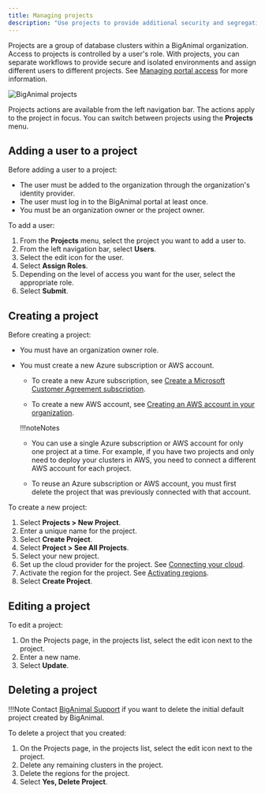 ```yaml
---
title: Managing projects
description: "Use projects to provide additional security and segregation to workflows within your organization"
---
```


Projects are a group of database clusters within a BigAnimal organization. Access to projects is controlled by a user's role. With projects, you can separate workflows to provide secure and isolated environments and assign different users to different projects. See [Managing portal access](/biganimal/release/administering_cluster/01_portal_access) for more information.

![BigAnimal projects](images/projects.jpg)

Projects actions are available from the left navigation bar. The actions apply to the project in focus. You can switch between projects using the **Projects** menu.

## Adding a user to a project
Before adding a user to a project: 
- The user must be added to the organization through the organization's identity provider.
- The user must log in to the BigAnimal portal at least once.
- You must be an organization owner or the project owner.

To add a user: 
1. From the **Projects** menu, select the project you want to add a user to.
1.  From the left navigation bar, select **Users**.
2.  Select the edit icon for the user.
3.  Select **Assign Roles**.
4.  Depending on the level of access you want for the user, select the appropriate role.
5.  Select **Submit**.


## Creating a project

Before creating a project: 

- You must have an organization owner role.

- You must create a new Azure subscription or AWS account. 

  - To create a new Azure subscription, see [Create a Microsoft Customer Agreement subscription](https://learn.microsoft.com/en-us/azure/cost-management-billing/manage/create-subscription).

  - To create a new AWS account, see [Creating an AWS account in your organization](https://docs.aws.amazon.com/organizations/latest/userguide/orgs_manage_accounts_create.html).

  !!!noteNotes
     - You can use a single Azure subscription or AWS account for only one project at a time. For example, if you have two projects and only need to deploy your clusters in AWS, you need to connect a different AWS account for each project.

     - To reuse an Azure subscription or AWS account, you must first delete the project that was previously connected with that account.

To create a new project:

1. Select **Projects > New Project**.
1. Enter a unique name for the project.
1. Select **Create Project**.
1. Select **Project > See All Projects**.
1. Select your new project.
1. Set up the cloud provider for the project. See [Connecting your cloud](/biganimal/latest/getting_started/02_connecting_to_your_cloud/).
1. Activate the region for the project. See [Activating regions](/biganimal/latest/getting_started/activating_regions/).
1. Select **Create Project**.


## Editing a project

To edit a project:
1. On the Projects page, in the projects list, select the edit icon next to the project.
1. Enter a new name.
1. Select **Update**.


## Deleting a project

!!!Note 
   Contact [BigAnimal Support](/biganimal/release/overview/support) if you want to delete the initial default project created by BigAnimal.

To delete a project that you created:

1. On the Projects page, in the projects list, select the edit icon next to the project.
1. Delete any remaining clusters in the project.
1. Delete the regions for the project.
1. Select **Yes, Delete Project**.
